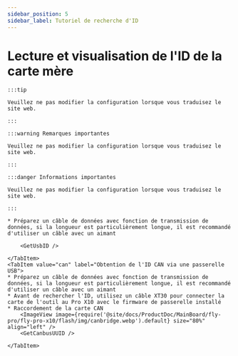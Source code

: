 ```yaml
---
sidebar_position: 5
sidebar_label: Tutoriel de recherche d'ID
---
```





# Lecture et visualisation de l'ID de la carte mère

    :::tip

    Veuillez ne pas modifier la configuration lorsque vous traduisez le site web.

    :::

    :::warning Remarques importantes

    Veuillez ne pas modifier la configuration lorsque vous traduisez le site web.

    :::

    :::danger Informations importantes

    Veuillez ne pas modifier la configuration lorsque vous traduisez le site web.

    :::

<Tabs>
    <TabItem value="usb" label="Obtention de l'ID USB" default>
        
    * Préparez un câble de données avec fonction de transmission de données, si la longueur est particulièrement longue, il est recommandé d'utiliser un câble avec un aimant

        <GetUsbID />
        
    </TabItem>
    <TabItem value="can" label="Obtention de l'ID CAN via une passerelle USB">
    * Préparez un câble de données avec fonction de transmission de données, si la longueur est particulièrement longue, il est recommandé d'utiliser un câble avec un aimant
    * Avant de rechercher l'ID, utilisez un câble XT30 pour connecter la carte de l'outil au Pro X10 avec le firmware de passerelle installé
    * Raccordement de la carte CAN
        <ImageView image={require('@site/docs/ProductDoc/MainBoard/fly-pro/fly-pro-x10/flash/img/canbridge.webp').default} size="80%" align="left" /> 
        <GetCanbusUUID />

    </TabItem>
</Tabs>
